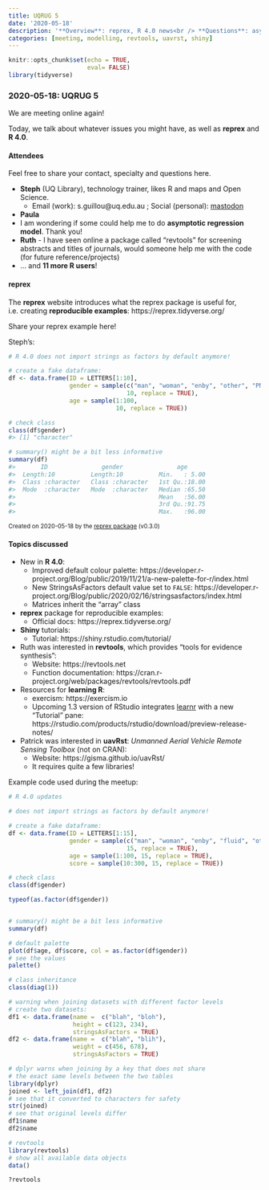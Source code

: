 ```yaml
---
title: UQRUG 5
date: '2020-05-18'
description: '**Overview**: reprex, R 4.0 news<br /> **Questions**: asymptotic regression model, revtools, uavRst, Shiny'
categories: [meeting, modelling, revtools, uavrst, shiny]
---
```


```r
knitr::opts_chunk$set(echo = TRUE,
                      eval= FALSE)
library(tidyverse)

```

### 2020-05-18: UQRUG 5

We are meeting online again!

Today, we talk about whatever issues you might have, as well as **reprex** and **R 4.0**.


#### Attendees

Feel free to share your contact, specialty and questions here.

* **Steph** (UQ Library), technology trainer, likes R and maps and Open Science.
    * Email (work): s.guillou@uq.edu.au ; Social (personal): [mastodon](https://mastodon.indie.host/@stragu/)
* **Paula** 
* I am wondering if some could help me to do **asymptotic regression model**. Thank you!
* **Ruth** - I have seen online a package called "revtools" for screening abstracts and titles of journals, would someone help me with the code (for future reference/projects)
* ... and **11 more R users**!

#### reprex

The **reprex** website introduces what the reprex package is useful for, i.e. creating **reproducible examples**: https://reprex.tidyverse.org/

Share your reprex example here!

Steph's:

``` r
# R 4.0 does not import strings as factors by default anymore!

# create a fake dataframe:
df <- data.frame(ID = LETTERS[1:10],
                 gender = sample(c("man", "woman", "enby", "other", "PNS"),
                                 10, replace = TRUE),
                 age = sample(1:100,
                              10, replace = TRUE))

# check class
class(df$gender)
#> [1] "character"

# summary() might be a bit less informative
summary(df)
#>       ID               gender               age       
#>  Length:10          Length:10          Min.   : 5.00  
#>  Class :character   Class :character   1st Qu.:18.00  
#>  Mode  :character   Mode  :character   Median :65.50  
#>                                        Mean   :56.00  
#>                                        3rd Qu.:91.75  
#>                                        Max.   :96.00
```

<sup>Created on 2020-05-18 by the [reprex package](https://reprex.tidyverse.org) (v0.3.0)</sup>

#### Topics discussed

* New in **R 4.0**:
    * Improved default colour palette: https://developer.r-project.org/Blog/public/2019/11/21/a-new-palette-for-r/index.html
    * New StringsAsFactors default value set to `FALSE`: https://developer.r-project.org/Blog/public/2020/02/16/stringsasfactors/index.html
    * Matrices inherit the "array" class
* **reprex** package for reproducible examples:
    * Official docs: https://reprex.tidyverse.org/
* **Shiny** tutorials:
    * Tutorial: https://shiny.rstudio.com/tutorial/
* Ruth was interested in **revtools**, which provides "tools for evidence synthesis":
    * Website: https://revtools.net
    * Function documentation: https://cran.r-project.org/web/packages/revtools/revtools.pdf
* Resources for **learning R**:
    * exercism: https://exercism.io
    * Upcoming 1.3 version of RStudio integrates [learnr](https://rstudio.github.io/learnr/) with a new "Tutorial" pane: https://rstudio.com/products/rstudio/download/preview-release-notes/
* Patrick was interested in **uavRst**: _Unmanned Aerial Vehicle Remote Sensing Toolbox_ (not on CRAN):
    * Website: https://gisma.github.io/uavRst/
    * It requires quite a few libraries!

Example code used during the meetup:

```r
# R 4.0 updates

# does not import strings as factors by default anymore!

# create a fake dataframe:
df <- data.frame(ID = LETTERS[1:15],
                 gender = sample(c("man", "woman", "enby", "fluid", "other", "PNS"),
                                 15, replace = TRUE),
                 age = sample(1:100, 15, replace = TRUE),
                 score = sample(10:300, 15, replace = TRUE))

# check class
class(df$gender)

typeof(as.factor(df$gender))


# summary() might be a bit less informative
summary(df)

# default palette
plot(df$age, df$score, col = as.factor(df$gender))
# see the values
palette()

# class inheritance
class(diag(1))

# warning when joining datasets with different factor levels
# create two datasets:
df1 <- data.frame(name =  c("blah", "bloh"),
                  height = c(123, 234),
                  stringsAsFactors = TRUE)
df2 <- data.frame(name =  c("blah", "blih"),
                  weight = c(456, 678),
                  stringsAsFactors = TRUE)

# dplyr warns when joining by a key that does not share
# the exact same levels between the two tables
library(dplyr)
joined <- left_join(df1, df2)
# see that it converted to characters for safety
str(joined)
# see that original levels differ
df1$name
df2$name

# revtools
library(revtools)
# show all available data objects
data()

?revtools
```